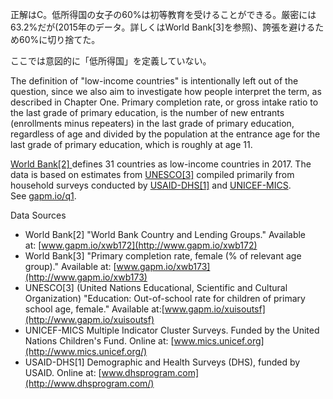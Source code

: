 
<p><FromBook>正解はC。低所得国の女子の60%は初等教育を受けることができる。厳密には63.2%だが(2015年のデータ。詳しくは<ExternalLink href="http://www.gapm.io/xwb173">World Bank[3]</ExternalLink>を参照)、誇張を避けるため60%に切り捨てた。</FromBook></p>

ここでは意図的に「低所得国」を定義していない。

The definition of "low-income countries" is intentionally left out of the question, since we also aim to investigate how people interpret the term, as described in Chapter One. Primary completion rate, or gross intake ratio to the last grade of primary education, is the number of new entrants (enrollments minus repeaters) in the last grade of primary education, regardless of age and divided by the population at the entrance age for the last grade of primary education, which is roughly at age 11.

[World Bank[2] ](http://gapm.io/xwb172)defines 31 countries as low-income countries in 2017. The data is based on estimates from [UNESCO[3]](http://gapm.io/xuisoutsf) compiled primarily from household surveys conducted by [USAID-DHS[1]](https://dhsprogram.com/) and [UNICEF-MICS](http://mics.unicef.org/). See [gapm.io/q1](http://gapm.io/q1).

Data Sources

-   World Bank[2] "World Bank Country and Lending Groups." Available at: [www.gapm.io/xwb172](http://www.gapm.io/xwb172)
-   World Bank[3] "Primary completion rate, female (% of relevant age group)." Available at: [www.gapm.io/xwb173](http://www.gapm.io/xwb173)
-   UNESCO[3] (United Nations Educational, Scientific and Cultural Organization) "Education: Out-of-school rate for children of primary school age, female." Available at:[www.gapm.io/xuisoutsf](http://www.gapm.io/xuisoutsf)
-   UNICEF-MICS Multiple Indicator Cluster Surveys. Funded by the United Nations Children's Fund. Online at: [www.mics.unicef.org](http://www.mics.unicef.org/)
-   USAID-DHS[1] Demographic and Health Surveys (DHS), funded by USAID. Online at: [www.dhsprogram.com](http://www.dhsprogram.com/)
